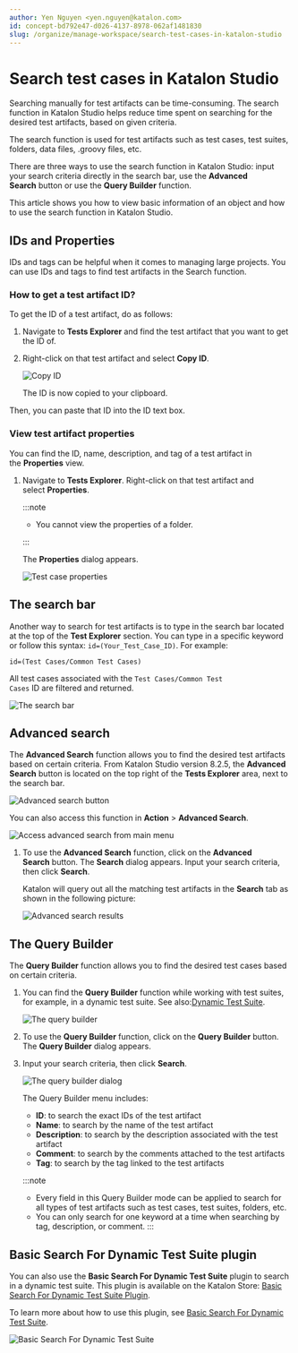 ```yaml
---
author: Yen Nguyen <yen.nguyen@katalon.com>
id: concept-bd792e47-d026-4137-8978-062af1481830
slug: /organize/manage-workspace/search-test-cases-in-katalon-studio
---
```


# Search test cases in Katalon Studio

Searching manually for test artifacts can be time-consuming. The search function in Katalon Studio helps reduce time spent on searching for the desired test artifacts, based on given criteria.

The search function is used for test artifacts such as test cases, test suites, folders, data files, .groovy files, etc.

There are three ways to use the search function in Katalon Studio: input your search criteria directly in the search bar, use the **Advanced Search** button or use the **Query Builder** function.

This article shows you how to view basic information of an object and how to use the search function in Katalon Studio.

## IDs and Properties

IDs and tags can be helpful when it comes to managing large projects. You can use IDs and tags to find test artifacts in the Search function.

### How to get a test artifact ID?

To get the ID of a test artifact, do as follows:

1.  Navigate to **Tests Explorer** and find the test artifact that you want to get the ID of. 

2.  Right-click on that test artifact and select **Copy ID**.

    <img src="/doc_images/Documents/Organize/Manage_Workspace/Search_Test_Cases_In_KS/Images/copy-ID.png" width={500} alt="Copy ID" />

    The ID is now copied to your clipboard.


Then, you can paste that ID into the ID text box.

### View test artifact properties

You can find the ID, name, description, and tag of a test artifact in the **Properties** view.

1.  Navigate to **Tests Explorer**. Right-click on that test artifact and select **Properties**. 

    
    :::note

    -   You cannot view the properties of a folder.

    :::

    The **Properties** dialog appears.

    <img src="/doc_images/Documents/Organize/Manage_Workspace/Search_Test_Cases_In_KS/Images/tc-properties.png" width={600} alt="Test case properties" />


## The search bar

Another way to search for test artifacts is to type in the search bar located at the top of the **Test Explorer** section. You can type in a specific keyword or follow this syntax: <code>id=(Your&#95;Test&#95;Case&#95;ID)</code>. For example:

<code>id=(Test Cases/Common Test Cases)</code>

All test cases associated with the <code>Test Cases/Common Test Cases</code> ID are filtered and returned.

<img src="/doc_images/Documents/Organize/Manage_Workspace/Search_Test_Cases_In_KS/Images/search-bar.png" width={600} alt="The search bar" />

## Advanced search

The **Advanced Search** function allows you to find the desired test artifacts based on certain criteria. From Katalon Studio version 8.2.5, the **Advanced Search** button is located on the top right of the **Tests Explorer** area, next to the search bar.

<img src="/doc_images/Documents/Organize/Manage_Workspace/Search_Test_Cases_In_KS/Images/KS-SEARCH-Advanced-search-button.png" width={500} alt="Advanced search button" />

You can also access this function in **Action** &gt; **Advanced Search**.

<img src="/doc_images/Documents/Organize/Manage_Workspace/Search_Test_Cases_In_KS/Images/KS-SEARCH-Access-advanced-search-function.png" width={250} alt="Access advanced search from main menu" />

1.  To use the **Advanced Search** function, click on the **Advanced Search** button. The **Search** dialog appears. Input your search criteria, then click ****Search****.

    Katalon will query out all the matching test artifacts in the **Search** tab as shown in the following picture:

    <img src="/doc_images/Documents/Organize/Manage_Workspace/Search_Test_Cases_In_KS/Images/KS-SEARCH-Search-results.png" alt="Advanced search results" />


## The Query Builder

The **Query Builder** function allows you to find the desired test cases based on certain criteria.

1.  You can find the **Query Builder** function while working with test suites, for example, in a dynamic test suite. See also:[Dynamic Test Suite](/organize/manage-tests/dynamic-test-suite/manage-dynamic-test-suites-in-katalon-studio).

    <img src="/doc_images/Documents/Organize/Manage_Workspace/Search_Test_Cases_In_KS/Images/query-builder.png" alt="The query builder" />

2.  To use the **Query Builder** function, click on the **Query Builder** button. The **Query Builder** dialog appears.

3.  Input your search criteria, then click **Search**.

    <img src="/doc_images/Documents/Organize/Manage_Workspace/Search_Test_Cases_In_KS/Images/query-builder-dialog.png" width={500} alt="The query builder dialog" />

    The Query Builder menu includes:

    -   ****ID****: to search the exact IDs of the test artifact
    -   **Name**: to search by the name of the test artifact
    -   **Description**: to search by the description associated with the test artifact
    -   **Comment**: to search by the comments attached to the test artifacts
    -   **Tag**: to search by the tag linked to the test artifacts
    
    :::note

    -   Every field in this Query Builder mode can be applied to search for all types of test artifacts such as test cases, test suites, folders, etc.
    -   You can only search for one keyword at a time when searching by tag, description, or comment.
    :::


## Basic Search For Dynamic Test Suite plugin

You can also use the **Basic Search For Dynamic Test Suite** plugin to search in a dynamic test suite. This plugin is available on the Katalon Store: [Basic Search For Dynamic Test Suite Plugin](https://store.katalon.com/product/2/Basic-Search-For-Dynamic-Test-Suite).

To learn more about how to use this plugin, see [Basic Search For Dynamic Test Suite](/organize/manage-tests/dynamic-test-suite/basic-search-for-dynamic-test-suite).

<img src="/doc_images/Documents/Organize/Manage_Workspace/Search_Test_Cases_In_KS/Images/search-plugins.png" alt="Basic Search For Dynamic Test Suite" />